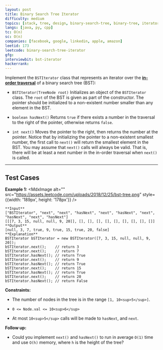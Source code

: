 ```yaml
---
layout: post
title: Binary Search Tree Iterator
difficulty: medium
topics: [stack, tree, design, binary-search-tree, binary-tree, iterator]
langs: [java, py, cpp]
tc: O(n)
sc: O(n)
companies: [facebook, google, linkedin, apple, amazon]
leetid: 173
leetcode: binary-search-tree-iterator
gfg: 
interviewbit: bst-iterator
hackerrank: 
---
```

Implement the `BSTIterator` class that represents an iterator over the **<a href="https://en.wikipedia.org/wiki/Tree_traversal#In-order_(LNR)" target="_blank">in-order traversal</a>** of a binary search tree (BST):
	
* `BSTIterator(TreeNode root)` Initializes an object of the `BSTIterator` class. The `root` of the BST is given as part of the constructor. The pointer should be initialized to a non-existent number smaller than any element in the BST.
	
* `boolean hasNext()` Returns `true` if there exists a number in the traversal to the right of the pointer, otherwise returns `false`.
	
* `int next()` Moves the pointer to the right, then returns the number at the pointer.
Notice that by initializing the pointer to a non-existent smallest number, the first call to `next()` will return the smallest element in the BST.
You may assume that `next()` calls will always be valid. That is, there will be at least a next number in the in-order traversal when `next()` is called.
 
---
## Test Cases
**Example 1:**
<MdxImage alt="" src="https://assets.leetcode.com/uploads/2018/12/25/bst-tree.png" style={{width: '189px', height: '178px'}} />
```
**Input**
["BSTIterator", "next", "next", "hasNext", "next", "hasNext", "next", "hasNext", "next", "hasNext"]
[[[7, 3, 15, null, null, 9, 20]], [], [], [], [], [], [], [], [], []]
**Output**
[null, 3, 7, true, 9, true, 15, true, 20, false]
**Explanation**
BSTIterator bSTIterator = new BSTIterator([7, 3, 15, null, null, 9, 20]);
bSTIterator.next();    // return 3
bSTIterator.next();    // return 7
bSTIterator.hasNext(); // return True
bSTIterator.next();    // return 9
bSTIterator.hasNext(); // return True
bSTIterator.next();    // return 15
bSTIterator.hasNext(); // return True
bSTIterator.next();    // return 20
bSTIterator.hasNext(); // return False
```
 
**Constraints:**
	
* The number of nodes in the tree is in the range `[1, 10<sup>5</sup>]`.
	
* `0 <= Node.val <= 10<sup>6</sup>`
	
* At most `10<sup>5</sup>` calls will be made to `hasNext`, and `next`.
 
**Follow up:**
	
* Could you implement `next()` and `hasNext()` to run in average `O(1)` time and use `O(h)` memory, where `h` is the height of the tree?

